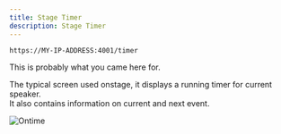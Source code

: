 ```yaml
---
title: Stage Timer
description: Stage Timer
---
```


```bash title="Stage / Presenter timer"
https://MY-IP-ADDRESS:4001/timer           
```

This is probably what you came here for.

The typical screen used onstage, it displays a running timer for current speaker. \
It also contains information on current and next event.

![Ontime](../../../assets/screenshots/views/timer.png)

